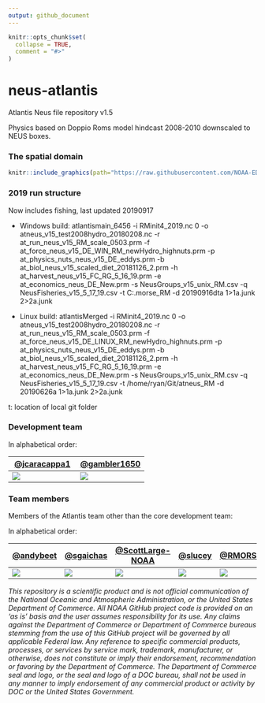 ```yaml
---
output: github_document
---
```


<!-- README.md is generated from README.Rmd. Please edit that file -->

```r
knitr::opts_chunk$set(
  collapse = TRUE,
  comment = "#>"
)
```
# neus-atlantis

<!-- badges: start -->
<!-- badges: end -->

Atlantis Neus file repository v1.5

Physics based on Doppio Roms model hindcast 2008-2010 downscaled to NEUS boxes.

### The spatial domain
```r
knitr::include_graphics(path="https://raw.githubusercontent.com/NOAA-EDAB/neus-atlantis/master/Geometry/AtlantisNeusDomain.PNG")
```

### 2019 run structure 

Now includes fishing, last updated 20190917

- Windows build:
atlantismain_6456 -i RMinit4_2019.nc 0 -o atneus_v15_test2008hydro_20180208.nc -r at_run_neus_v15_RM_scale_0503.prm -f at_force_neus_v15_DE_WIN_RM_newHydro_highnuts.prm -p at_physics_nuts_neus_v15_DE_eddys.prm -b at_biol_neus_v15_scaled_diet_20181126_2.prm -h at_harvest_neus_v15_FC_RG_5_16_19.prm -e at_economics_neus_DE_New.prm -s NeusGroups_v15_unix_RM.csv -q NeusFisheries_v15_5_17_19.csv -t C:\Users\ryan.morse\Documents\GitHub\atneus_RM -d 20190916dta 1>1a.junk 2>2a.junk

- Linux build:
atlantisMerged -i RMinit4_2019.nc 0 -o atneus_v15_test2008hydro_20180208.nc -r at_run_neus_v15_RM_scale_0503.prm -f at_force_neus_v15_DE_LINUX_RM_newHydro_highnuts.prm -p at_physics_nuts_neus_v15_DE_eddys.prm -b at_biol_neus_v15_scaled_diet_20181126_2.prm -h at_harvest_neus_v15_FC_RG_5_16_19.prm -e at_economics_neus_DE_New.prm -s NeusGroups_v15_unix_RM.csv -q NeusFisheries_v15_5_17_19.csv -t /home/ryan/Git/atneus_RM -d 20190626a  1>1a.junk 2>2a.junk



t: location of local git folder


### Development team

In alphabetical order:

| [@jcaracappa1][jcaracappa1-user] | [@gambler1650][gambler1650-user] |
|---|---|
| [![][jcaracappa1-img]][jcaracappa1-user] | [![][gambler1650-img]][gambler1650-user] |


[jcaracappa1-img]: https://avatars1.githubusercontent.com/u/57966543?s=100&v=4
[gambler1650-img]: https://avatars1.githubusercontent.com/u/5949383?s=100&v=4
[jcaracappa1-user]: https://github.com/jcaracappa1
[gambler1650-user]: https://github.com/gambler1650

### Team members

Members of the Atlantis team other than the core development team:

In alphabetical order:

| [@andybeet][andybeet-user] | [@sgaichas][sgaichas-user] | [@ScottLarge-NOAA][ScottLarge-NOAA-user] |  [@slucey][slucey-user] | [@RMORSEcode][RMORSEcode-user] |
|---|---|---|---|---|
| [![][andybeet-img]][andybeet-user] | [![][sgaichas-img]][sgaichas-user] | [![][ScottLarge-NOAA-img]][ScottLarge-NOAA-user] | [![][slucey-img]][slucey-user] | [![][RMORSEcode-img]][RMORSEcode-user] | 

[andybeet-img]: https://avatars1.githubusercontent.com/u/22455149?s=100&v=4
[sgaichas-img]: https://avatars1.githubusercontent.com/u/8172302?s=100&v=4
[ScottLarge-NOAA-img]: https://avatars1.githubusercontent.com/u/5000131?s=100&v=4
[slucey-img]: https://avatars1.githubusercontent.com/u/5578254?s=100&v=4
[RMORSEcode-img]: https://avatars1.githubusercontent.com/u/10620840?s=100&v=4
[andybeet-user]: https://github.com/andybeet
[sgaichas-user]: https://github.com/sgaichas
[ScottLarge-NOAA-user]: https://github.com/ScottLarge-NOAA
[slucey-user]: https://github.com/slucey
[RMORSEcode-user]: https://github.com/RMORSEcode


*This repository is a scientific product and is not official communication of the National Oceanic and Atmospheric Administration, or the United States Department of Commerce. All NOAA GitHub project code is provided on an ‘as is’ basis and the user assumes responsibility for its use. Any claims against the Department of Commerce or Department of Commerce bureaus stemming from the use of this GitHub project will be governed by all applicable Federal law. Any reference to specific commercial products, processes, or services by service mark, trademark, manufacturer, or otherwise, does not constitute or imply their endorsement, recommendation or favoring by the Department of Commerce. The Department of Commerce seal and logo, or the seal and logo of a DOC bureau, shall not be used in any manner to imply endorsement of any commercial product or activity by DOC or the United States Government.*
